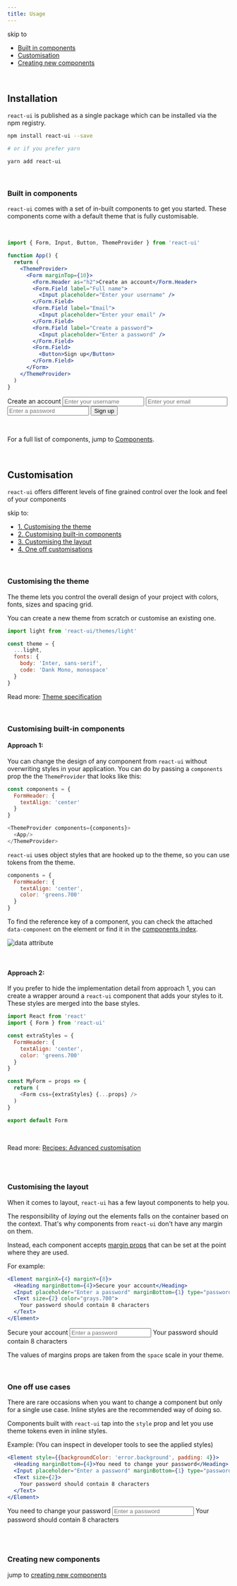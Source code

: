 ```yaml
---
title: Usage
---
```



skip to

- [Built in components](#built-in-components)
- [Customisation](#customisation)
- [Creating new components](#creating-new-components)

<br />

## Installation

`react-ui` is published as a single package which can be installed via the npm registry.

```bash
npm install react-ui --save

# or if you prefer yarn

yarn add react-ui
```

<br />

### Built in components

`react-ui` comes with a set of in-built components to get you started. These components come with a default theme that is fully customisable.

<br />

<div className="example code-first">

```jsx
import { Form, Input, Button, ThemeProvider } from 'react-ui'

function App() {
  return (
    <ThemeProvider>
      <Form marginTop={10}>
        <Form.Header as="h2">Create an account</Form.Header>
        <Form.Field label="Full name">
          <Input placeholder="Enter your username" />
        </Form.Field>
        <Form.Field label="Email">
          <Input placeholder="Enter your email" />
        </Form.Field>
        <Form.Field label="Create a password">
          <Input placeholder="Enter a password" />
        </Form.Field>
        <Form.Field>
          <Button>Sign up</Button>
        </Form.Field>
      </Form>
    </ThemeProvider>
  )
}
```

<ThemeProvider>
  <Form hi marginTop={10}>
    <Form.Header as="h2">Create an account</Form.Header>
    <Form.Field label="Full name">
      <Input placeholder="Enter your username" />
    </Form.Field>
    <Form.Field label="Email">
      <Input placeholder="Enter your email" />
    </Form.Field>
    <Form.Field label="Create a password">
      <Input placeholder="Enter a password" />
    </Form.Field>
    <Form.Field>
      <Button>Sign up</Button>
    </Form.Field>
  </Form>
</ThemeProvider>

</div>

<br />


For a full list of components, jump to [Components](/docs/components).

<br />

## Customisation

`react-ui` offers different levels of fine grained control over the look and feel of your components


skip to: 

- [1. Customising the theme](#customising-the-theme)
- [2. Customising built-in components](#customising-built-in-components)
- [3. Customising the layout](#customising-the-layout)
- [4. One off customisations](#one-off-use-cases)

<br/>

### Customising the theme
  
The theme lets you control the overall design of your project with colors, fonts, sizes and spacing grid.

You can create a new theme from scratch or customise an existing one.

```js
import light from 'react-ui/themes/light' 

const theme = {
  ...light,
  fonts: {
    body: 'Inter, sans-serif',
    code: 'Dank Mono, monospace'
  }
}
```

Read more: [Theme specification](/docs/theming)

<br/>

### Customising built-in components

#### Approach 1:

You can change the design of any component from `react-ui` without overwriting styles in your application. You can do by passing a `components` prop the the `ThemeProvider` that looks like this:

```js
const components = {
  FormHeader: {
    textAlign: 'center'
  }
}

<ThemeProvider components={components}>
  <App/>
</ThemeProvider>
```


`react-ui` uses object styles that are hooked up to the theme, so you can use tokens from the theme.

```js
components = {
  FormHeader: {
    textAlign: 'center',
    color: 'greens.700'
  }
}
```

To find the reference key of a component, you can check the attached `data-component` on the element or find it in the [components index](docs/components/).

![data attribute](/docs/data-attr.png)

<br/>

#### Approach 2:

If you prefer to hide the implementation detail from approach 1, you can create a wrapper around a `react-ui` component that adds your styles to it. These styles are merged into the base styles.

```js
import React from 'react'
import { Form } from 'react-ui'

const extraStyles = {
  FormHeader: {
    textAlign: 'center',
    color: 'greens.700'
  }
}

const MyForm = props => {
  return (
    <Form css={extraStyles} {...props} />
  )
}

export default Form
```

<br/>

Read more: [Recipes: Advanced customisation](/docs/recipes/advanced-customisation)

<br/><br/>

### Customising the layout

When it comes to layout, `react-ui` has a few layout components to help you.

The responsibility of _laying_ out the elements falls on the container based on the context. That's why components from `react-ui` don't have any margin on them.

Instead, each component accepts [margin props](/docs/utilities/margins) that can be set at the point where they are used.

For example:

<div className="example code-first">

```jsx
<Element marginX={4} marginY={8}>
  <Heading marginBottom={4}>Secure your account</Heading>
  <Input placeholder="Enter a password" marginBottom={1} type="password" />
  <Text size={2} color="grays.700">
    Your password should contain 8 characters
  </Text>
</Element>
```

<ThemeProvider>
  <Element marginX={4} marginY={8}>
    <Heading marginBottom={4}>Secure your account</Heading>
    <Input placeholder="Enter a password" marginBottom={1} type="password" />
    <Text size={2} color="grays.700">Your password should contain 8 characters</Text>
  </Element>
</ThemeProvider>

</div>

The values of margins props are taken from the `space` scale in your theme.

<br/>

### One off use cases

There are rare occasions when you want to change a component but only for a single use case. Inline styles are the recommended way of doing so.

Components built with `react-ui` tap into the `style` prop and let you use theme tokens even in inline styles. 

Example: (You can inspect in developer tools to see the applied styles)

<div className="example code-first">

```jsx
<Element style={{backgroundColor: 'error.background', padding: 4}}>
  <Heading marginBottom={4}>You need to change your password</Heading>
  <Input placeholder="Enter a password" marginBottom={1} type="password" />
  <Text size={2}>
    Your password should contain 8 characters
  </Text>
</Element>
```

<ThemeProvider>
  <Element style={{backgroundColor: 'error.background', padding: 4}}>
    <Heading marginBottom={4}>You need to change your password</Heading>
    <Input placeholder="Enter a password" marginBottom={1} type="password" />
    <Text size={2}>
      Your password should contain 8 characters
    </Text>
  </Element>
</ThemeProvider>

</div>
  
<br /><br />

### Creating new components

jump to [creating new components](/docs/recipes/creating-components/)

<br />
